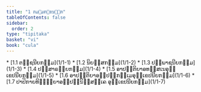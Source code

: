 ```yaml
---
title: "1 ກມ຺ມກ຺ຂນ຺ຘກ"
tableOfContents: false
sidebar:
  order: 2
type: "tipitaka"
basket: "vi"
book: "cula"
---
```



<DynamicBreadcrumb />



<TableOfContents book="cula" section="1">
* [1.1 ຕຊ຺ຊນີຍກມ຺ມ](1/1-1)
* [1.2 ນິຍສ຺ສກມ຺ມ](1/1-2)
* [1.3 ປພ຺ພາຊນີຍກມ຺ມ](1/1-3)
* [1.4 ປຏິສາຣຓີຍກມ຺ມ](1/1-4)
* [1.5 ອາປຕ຺ຕິຍາອທສ຺ສເນອຸກ຺ເຂປນີຍກມ຺ມ](1/1-5)
* [1.6 ອາປຕ຺ຕິຍາອປ຺ປຏິກມ຺ເມອຸກ຺ເຂປນີຍກມ຺ມ](1/1-6)
* [1.7 ປາປິກາຍທິຏ຺ຐິຍາອປ຺ປຏິນິສ຺ສຄ຺ເຄ ອຸກ຺ເຂປນີຍກມ຺ມ](1/1-7)
</TableOfContents>